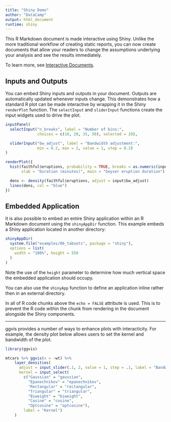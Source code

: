 ```yaml
---
title: "Shiny Demo"
author: "DataCamp"
output: html_document
runtime: shiny
---
```


This R Markdown document is made interactive using Shiny. Unlike the more traditional workflow of creating static reports, you can now create documents that allow your readers to change the assumptions underlying your analysis and see the results immediately.

To learn more, see [Interactive Documents](http://rmarkdown.rstudio.com/authoring_shiny.html).

## Inputs and Outputs

You can embed Shiny inputs and outputs in your document. Outputs are automatically updated whenever inputs change.  This demonstrates how a standard R plot can be made interactive by wrapping it in the Shiny `renderPlot` function. The `selectInput` and `sliderInput` functions create the input widgets used to drive the plot.

```r


inputPanel(
  selectInput("n_breaks", label = "Number of bins:",
              choices = c(10, 20, 35, 50), selected = 20),

  sliderInput("bw_adjust", label = "Bandwidth adjustment:",
              min = 0.2, max = 2, value = 1, step = 0.2)
)

renderPlot({
  hist(faithful$eruptions, probability = TRUE, breaks = as.numeric(input$n_breaks),
       xlab = "Duration (minutes)", main = "Geyser eruption duration")

  dens <- density(faithful$eruptions, adjust = input$bw_adjust)
  lines(dens, col = "blue")
})
```

## Embedded Application

It is also possible to embed an entire Shiny application within an R Markdown document using the `shinyAppDir` function. This example embeds a Shiny application located in another directory:

```r
shinyAppDir(
  system.file("examples/06_tabsets", package = "shiny"),
  options = list(
    width = "100%", height = 550
  )
)
```

Note the use of the `height` parameter to determine how much vertical space the embedded application should occupy.

You can also use the `shinyApp` function to define an application inline rather then in an external directory.

In all of R code chunks above the `echo = FALSE` attribute is used. This is to prevent the R code within the chunk from rendering in the document alongside the Shiny components.

***

ggvis provides a number of ways to enhance plots with interacticity. For example, the density plot below allows users to set the kernel and bandwidth of the plot.

```r
library(ggvis)

mtcars %>% ggvis(x = ~wt) %>%
    layer_densities(
      adjust = input_slider(.1, 2, value = 1, step = .1, label = "Bandwidth adjustment"),
      kernel = input_select(
        c("Gaussian" = "gaussian",
          "Epanechnikov" = "epanechnikov",
          "Rectangular" = "rectangular",
          "Triangular" = "triangular",
          "Biweight" = "biweight",
          "Cosine" = "cosine",
          "Optcosine" = "optcosine"),
        label = "Kernel")
    )
```


